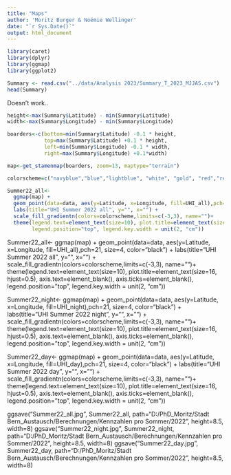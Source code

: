 ```yaml
---
title: "Maps"
author: 'Moritz Burger & Noémie Wellinger'
date: "`r Sys.Date()`"
output: html_document
---
```


```r
library(caret)
library(dplyr)
library(ggmap)
library(ggplot2)
```

```r
Summary <- read.csv("../data/Analysis 2023/Summary_T_2023_MJJAS.csv")
head(Summary)
```


Doesn't work.. 
```r
height<-max(Summary$Latitude) - min(Summary$Latitude)
width<-max(Summary$Longitude) - min(Summary$Longitude)

boarders<-c(bottom=min(Summary$Latitude) -0.1 * height,
            top=max(Summary$Latitude) +0.1 * height,
            left=min(Summary$Longitude) -0.1 * width,
            right=max(Summary$Longitude) +0.1*width)

map<-get_stamenmap(boarders, zoom=13, maptype="terrain")

colorscheme=c("navyblue","blue","lightblue", "white", "gold", "red","red4")
```

```r
Summer22_all<-
  ggmap(map) +
  geom_point(data=data, aes(y=Latitude, x=Longitude, fill=UHI_all),pch=21, size=4, color="black") +
  labs(title="UHI Summer 2022 all", y="", x="") +
  scale_fill_gradientn(colors=colorscheme,limits=c(-3,3), name="")+
  theme(legend.text=element_text(size=10), plot.title=element_text(size=16, hjust=0.5), axis.text=element_blank(), axis.ticks=element_blank(),
        legend.position="top", legend.key.width = unit(2, "cm"))
```


Summer22_all<-
  ggmap(map) +
  geom_point(data=data, aes(y=Latitude, x=Longitude, fill=UHI_all),pch=21, size=4, color="black") +
  labs(title="UHI Summer 2022 all", y="", x="") +
  scale_fill_gradientn(colors=colorscheme,limits=c(-3,3), name="")+
  theme(legend.text=element_text(size=10), plot.title=element_text(size=16, hjust=0.5), axis.text=element_blank(), axis.ticks=element_blank(),
        legend.position="top", legend.key.width = unit(2, "cm"))

Summer22_night<-
  ggmap(map) +
  geom_point(data=data, aes(y=Latitude, x=Longitude, fill=UHI_night),pch=21, size=4, color="black") +
  labs(title="UHI Summer 2022 night", y="", x="") +
  scale_fill_gradientn(colors=colorscheme,limits=c(-3,3), name="")+
  theme(legend.text=element_text(size=10), plot.title=element_text(size=16, hjust=0.5), axis.text=element_blank(), axis.ticks=element_blank(),
        legend.position="top", legend.key.width = unit(2, "cm"))

Summer22_day<-
  ggmap(map) +
  geom_point(data=data, aes(y=Latitude, x=Longitude, fill=UHI_day),pch=21, size=4, color="black") +
  labs(title="UHI Summer 2022 day", y="", x="") +
  scale_fill_gradientn(colors=colorscheme,limits=c(-3,3), name="")+
  theme(legend.text=element_text(size=10), plot.title=element_text(size=16, hjust=0.5), axis.text=element_blank(), axis.ticks=element_blank(),
        legend.position="top", legend.key.width = unit(2, "cm"))


ggsave("Summer22_all.jpg", Summer22_all, path="D:/PhD_Moritz/Stadt Bern_Austausch/Berechnungen/Kennzahlen pro Sommer/2022", height=8.5, width=8)
ggsave("Summer22_night.jpg", Summer22_night, path="D:/PhD_Moritz/Stadt Bern_Austausch/Berechnungen/Kennzahlen pro Sommer/2022", height=8.5, width=8)
ggsave("Summer22_day.jpg", Summer22_day, path="D:/PhD_Moritz/Stadt Bern_Austausch/Berechnungen/Kennzahlen pro Sommer/2022", height=8.5, width=8)
